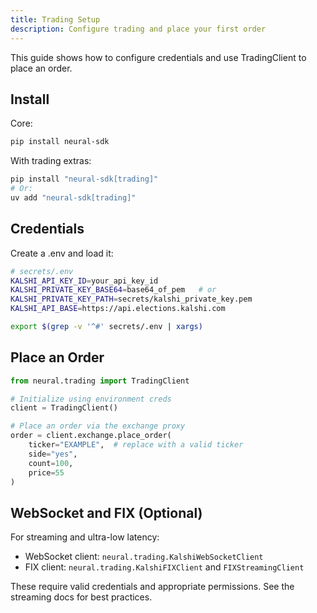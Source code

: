```yaml
---
title: Trading Setup
description: Configure trading and place your first order
---
```


This guide shows how to configure credentials and use TradingClient to place an order.

## Install

Core:

```bash
pip install neural-sdk
```

With trading extras:

```bash
pip install "neural-sdk[trading]"
# Or:
uv add "neural-sdk[trading]"
```

## Credentials

Create a .env and load it:

```bash
# secrets/.env
KALSHI_API_KEY_ID=your_api_key_id
KALSHI_PRIVATE_KEY_BASE64=base64_of_pem   # or
KALSHI_PRIVATE_KEY_PATH=secrets/kalshi_private_key.pem
KALSHI_API_BASE=https://api.elections.kalshi.com
```

```bash
export $(grep -v '^#' secrets/.env | xargs)
```

## Place an Order

```python
from neural.trading import TradingClient

# Initialize using environment creds
client = TradingClient()

# Place an order via the exchange proxy
order = client.exchange.place_order(
    ticker="EXAMPLE",  # replace with a valid ticker
    side="yes",
    count=100,
    price=55
)
```

## WebSocket and FIX (Optional)

For streaming and ultra-low latency:

- WebSocket client: `neural.trading.KalshiWebSocketClient`
- FIX client: `neural.trading.KalshiFIXClient` and `FIXStreamingClient`

These require valid credentials and appropriate permissions. See the streaming docs for best practices.